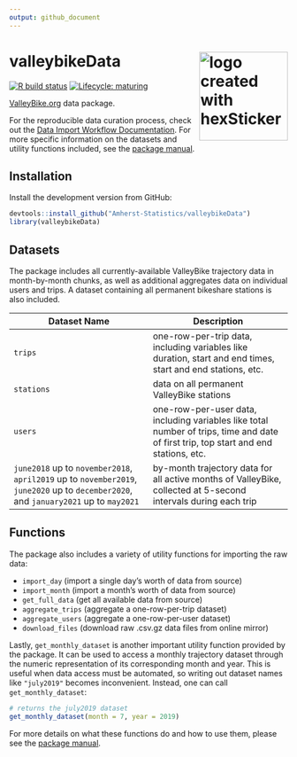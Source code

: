 ```yaml
---
output: github_document
---
```


# valleybikeData <img src="man/figures/logo.png" title="logo created with hexSticker" width="160px" align="right"/>

<!-- badges: start -->
[![R build status](https://github.com/Amherst-Statistics/valleybikeData/workflows/R-CMD-check/badge.svg)](https://github.com/Amherst-Statistics/valleybikeData/actions)
[![Lifecycle: maturing](https://img.shields.io/badge/lifecycle-maturing-blue.svg)](https://www.tidyverse.org/lifecycle/#maturing)
<!-- badges: end -->

[ValleyBike.org](https://www.valleybike.org/) data package. 

For the reproducible data curation process, check out the [Data Import Workflow Documentation](https://amherst-statistics.github.io/valleybikeData/). For more specific information on the datasets and utility functions included, see the [package manual](https://github.com/Amherst-Statistics/valleybikeData/blob/master/valleybikeData_0.0.1.pdf).

## Installation

Install the development version from GitHub:

```r
devtools::install_github("Amherst-Statistics/valleybikeData")
library(valleybikeData)
```

## Datasets

The package includes all currently-available ValleyBike trajectory data in month-by-month chunks, as well as additional aggregates data on individual users and trips. A dataset containing all permanent bikeshare stations is also included.

| Dataset Name | Description |
|---|---|
| `trips` | one-row-per-trip data, including variables like duration, start and end times, start and end stations, etc. |
| `stations` | data on all permanent ValleyBike stations |
| `users` | one-row-per-user data, including variables like total number of trips, time and date of first trip, top start and end stations, etc. |
| `june2018` up to `november2018`, `april2019` up to `november2019`, `june2020` up to `december2020`, and `january2021` up to `may2021` | by-month trajectory data for all active months of ValleyBike, collected at 5-second intervals during each trip |

## Functions

The package also includes a variety of utility functions for importing the raw data:

- `import_day` (import a single day's worth of data from source)
- `import_month` (import a month's worth of data from source)
- `get_full_data` (get all available data from source)
- `aggregate_trips` (aggregate a one-row-per-trip dataset)
- `aggregate_users` (aggregate a one-row-per-user dataset)
- `download_files` (download raw .csv.gz data files from online mirror)

Lastly, `get_monthly_dataset` is another important utility function provided by the package. It can be used to access a monthly trajectory dataset through the numeric representation of its corresponding month and year. This is useful when data access must be automated, so writing out dataset names like `"july2019"` becomes inconvenient. Instead, one can call `get_monthly_dataset`:

```r
# returns the july2019 dataset
get_monthly_dataset(month = 7, year = 2019)
```

For more details on what these functions do and how to use them, please see the [package manual](https://github.com/Amherst-Statistics/valleybikeData/blob/master/valleybikeData_0.0.1.pdf).

